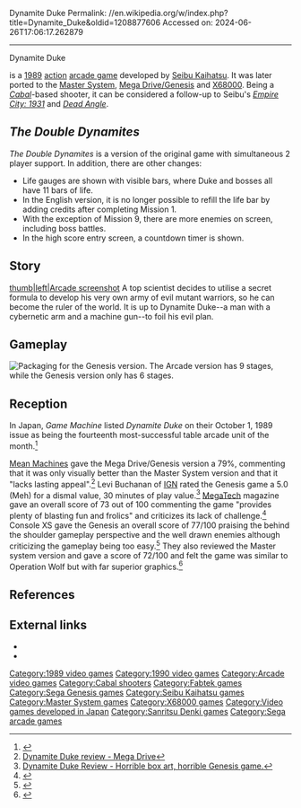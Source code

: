 Dynamite Duke
Permalink: //en.wikipedia.org/w/index.php?title=Dynamite_Duke&oldid=1208877606
Accessed on: 2024-06-26T17:06:17.262879



------
Dynamite Duke
{{Short description|1990 video game}}
{{Infobox VG
|title = Dynamite Duke
|image = DynamiteDuke arcadeflyer.png
|caption = Japanese arcade flyer of ''Dynamite Duke''.
|developer = [[Seibu Kaihatsu]] <small>(arcade)</small><br>
Whiteboard <small>(SMS)</small><br>
[[Hertz]] <small>(Genesis)</small>
|publisher=[[Seibu Kaihatsu]] <small>(arcade)</small><br>
[[Sega]] <small>(SMS, Genesis)</small>
|designer = 
|engine = 
|released = '''Arcade'''<br>1989<br>'''Master System'''<br>
[[1989 in video gaming|1989]]<br>'''Mega Drive/Genesis''' <ref name="dates1">{{cite web | url = http://www.gamefaqs.com/console/genesis/data/586153.html | title = MD/GEN Release dates | publisher = GameFAQs | access-date = 2008-02-13}}</ref><br>{{vgrelease|JP|27 October 1990}}{{vgrelease|NA|1990}}{{vgrelease|EU|1990}}
|genre = [[Shooter game#Shooting gallery|Shooting gallery]]
|modes = [[Single-player]]
|platforms = [[Arcade game|Arcade]], [[Sega Genesis|Mega Drive/Genesis]], [[Master System]], [[X68000]]
}}

{{nihongo|'''''Dynamite Duke'''''|ダイナマイトデューク|Dainamaito Dūku|lead=yes}} is a [[1989 in video gaming|1989]] [[action game|action]] [[arcade game]] developed by [[Seibu Kaihatsu]]. It was later ported to the [[Master System]], [[Sega Genesis|Mega Drive/Genesis]] and [[X68000]]. Being a ''[[Cabal (arcade game)|Cabal]]''-based shooter, it can be considered a follow-up to Seibu's ''[[Empire City: 1931]]'' and ''[[Dead Angle]]''.

==''The Double Dynamites''==
{{Infobox VG
|title = The Double Dynamites
|collapsible = yes
|image =
|developer = [[Seibu Kaihatsu]]
|publisher = {{vgrelease|JP|[[Seibu Kaihatsu]]}}
{{vgrelease|NA|[[Fabtek]]}}
|designer = 
|engine = 
|released = 1989-?
|genre = [[Action game|Action]]
|modes = [[Single-player]], [[multi-player]] (max 2)
|platforms = [[Arcade game|Arcade]]
}}

''The Double Dynamites'' is a version of the original game with simultaneous 2 player support. In addition, there are other changes:
* Life gauges are shown with visible bars, where Duke and bosses all have 11 bars of life.
* In the English version, it is no longer possible to refill the life bar by adding credits after completing Mission 1.
* With the exception of Mission 9, there are more enemies on screen, including boss battles.
* In the high score entry screen, a countdown timer is shown.

==Story==
[[image:Dynamite Duke.png|thumb|left|Arcade screenshot]]
A top scientist decides to utilise a secret formula to develop his very own army of evil mutant warriors, so he can become the ruler of the world. It is up to Dynamite Duke--a man with a cybernetic arm and a machine gun--to foil his evil plan.

==Gameplay==
[[Image:Dynamite Duke Coverart.png|right|thumb|Packaging for the Genesis version.]]
The Arcade version has 9 stages, while the Genesis version only has 6 stages.

==Reception==
{{expand section|date=May 2022}}
{{Video game reviews
| rev1 = Console XS
| rev1Score = 77/100 (Genesis)<ref>{{Cite journal |date=June 1992 |title=A-Z Software |url=https://archive.org/details/console-xs-01/page/128/mode/2up |journal=Console XS |publisher=Paragon Publishing |issue=1 |pages=126 |access-date=May 20, 2022}}</ref><br>72/100 (Master System)<ref>{{Cite journal |date=June 1992 |title=A-Z Software |url=https://archive.org/details/console-xs-01/page/140/mode/2up |journal=Console XS |publisher=Paragon Publishing |issue=1 |pages=140 |access-date=May 20, 2022}}</ref>
| rev2 = [[Mean Machines]]
| rev2Score = 79% (Genesis)<ref name="MM">[http://www.meanmachinesmag.co.uk/review/99/dynamite-duke.php Dynamite Duke review - Mega Drive]</ref>
| IGN = 5/10 (Genesis)<ref>[http://retro.ign.com/articles/864/864080p1.html Dynamite Duke Review - Horrible box art, horrible Genesis game.]</ref>
| rev3 = [[MegaTech]]
| rev3Score = 73/100 (Genesis)<ref>{{Cite book|url=https://archive.org/details/UneditedUK_marktrade/MegaTech_06/page/n75/mode/2up|title=Dynamite Duke|date=June 1992|publisher=[[EMAP]]|location=[[United Kingdom]]|pages=77|access-date=December 19, 2020}}</ref>
}}

In Japan, ''Game Machine'' listed ''Dynamite Duke'' on their October 1, 1989 issue as being the fourteenth most-successful table arcade unit of the month.<ref>{{cite magazine|title=Game Machine's Best Hit Games 25 - テーブル型TVゲーム機 (Table Videos)|magazine=[[:ja:ゲームマシン|Game Machine]]|issue=365|publisher=[[:ja:アミューズメント通信社|Amusement Press, Inc.]]|date=1 October 1989|page=29|lang=ja}}</ref>

[[Mean Machines]] gave the Mega Drive/Genesis version a 79%, commenting that it was only visually better than the Master System version and that it "lacks lasting appeal".<ref name="MM">[http://www.meanmachinesmag.co.uk/review/99/dynamite-duke.php Dynamite Duke review - Mega Drive]</ref> Levi Buchanan of [[IGN]] rated the Genesis game a 5.0 (Meh) for a dismal value, 30 minutes of play value.<ref>[http://retro.ign.com/articles/864/864080p1.html Dynamite Duke Review - Horrible box art, horrible Genesis game.]</ref> [[MegaTech]] magazine gave an overall score of 73 out of 100 commenting the game "provides plenty of blasting fun and frolics" and criticizes its lack of challenge.<ref>{{Cite book|url=https://archive.org/details/UneditedUK_marktrade/MegaTech_06/page/n75/mode/2up|title=Dynamite Duke|date=June 1992|publisher=[[EMAP]]|location=[[United Kingdom]]|pages=77|access-date=December 19, 2020}}</ref> Console XS gave the Genesis an overall score of 77/100 praising the behind the shoulder gameplay perspective and the well drawn enemies although criticizing the gameplay being too easy.<ref>{{Cite journal |date=June 1992 |title=A-Z Software |url=https://archive.org/details/console-xs-01/page/128/mode/2up |journal=Console XS |publisher=Paragon Publishing |issue=1 |pages=126 |access-date=May 20, 2022}}</ref>  They also reviewed the Master system version and gave a score of 72/100 and felt the game was similar to Operation Wolf but with far superior graphics.<ref>{{Cite journal |date=June 1992 |title=A-Z Software |url=https://archive.org/details/console-xs-01/page/140/mode/2up |journal=Console XS |publisher=Paragon Publishing |issue=1 |pages=140 |access-date=May 20, 2022}}</ref>

==References==
{{reflist|2}}

==External links==
* {{Internet Archive game|arcade_dyndukea|platform=Arcade}}
* {{moby game|id=/dynamite-duke}}

[[Category:1989 video games]]
[[Category:1990 video games]]
[[Category:Arcade video games]]
[[Category:Cabal shooters]]
[[Category:Fabtek games]]
[[Category:Sega Genesis games]]
[[Category:Seibu Kaihatsu games]]
[[Category:Master System games]]
[[Category:X68000 games]]
[[Category:Video games developed in Japan]]
[[Category:Sanritsu Denki games]]
[[Category:Sega arcade games]]

{{action-videogame-stub}}